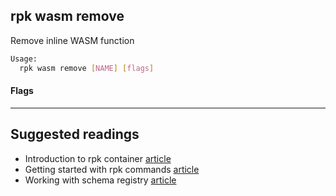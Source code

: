 
## rpk wasm remove

 Remove inline WASM function

```bash 
Usage:
  rpk wasm remove [NAME] [flags]
``` 

#### Flags

<!--
[cols=",,",]
|===
|*Value* |*Type* |*Description*

|-h, --help |- |Help for remove

|--type |string |WASM engine type (async, data-policy) (default "async")

|--brokers |strings |Comma-separated list of broker ip:port pairs (e.g.
--brokers '192.168.78.34:9092,192.168.78.35:9092,192.179.23.54:9092').
Alternatively, you may set the REDPANDA_BROKERS environment variable
with the comma-separated list of broker addresses

|--config |string |Redpanda config file, if not set the file will be
searched for in the default locations

|--password |string |SASL password to be used for authentication

|--sasl-mechanism |string |The authentication mechanism to use.
Supported values: SCRAM-SHA-256, SCRAM-SHA-512

|--tls-cert |string |The certificate to be used for TLS authentication
with the broker

|--tls-enabled |- |Enable TLS for the Kafka API (not necessary if
specifying custom certs)

|--tls-key |string |The certificate key to be used for TLS
authentication with the broker

|--tls-truststore |string |The truststore to be used for TLS
communication with the broker

|--user |string |SASL user to be used for authentication

|-v, --verbose |- |Enable verbose logging (default: false)
|===

-->


---

## Suggested readings
- Introduction to rpk container [article](https://redpanda.com/blog/rpk-container/)
- Getting started with rpk commands [article](https://redpanda.com/blog/getting-started-rpk/)
- Working with schema registry [article](https://redpanda.com/blog/schema_registry/)
